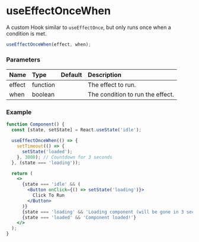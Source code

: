 # useEffectOnceWhen

A custom Hook similar to `useEffectOnce`, but only runs once when a condition is met.

```js
useEffectOnceWhen(effect, when);
```

### Parameters

| Name | Type | Default | Description |
| :--- | :--- | :------ | :---------- |
| effect | function | | The effect to run. |
| when | boolean | | The condition to run the effect. |

### Example

```jsx
function Component() {
  const [state, setState] = React.useState('idle');

  useEffectOnceWhen(() => {
    setTimeout(() => {
      setState('loaded');
    }, 3000); // Countdown for 3 seconds
  }, (state === 'loading'));

  return (
    <>
      {state === 'idle' && (
        <Button onClick={() => setState('loading')}>
          Click To Run
        </Button>
      )}
      {state === 'loading' && 'Loading component (will be gone in 3 seconds)...'}
      {state === 'loaded' && 'Component loaded!'}
    </>
  );
}
```
